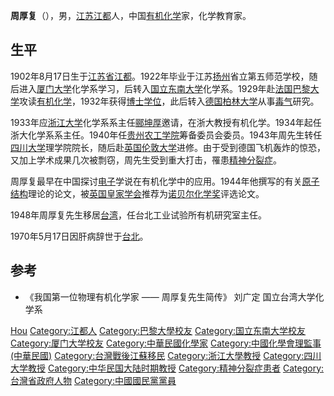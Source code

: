 '''周厚复'''（{{bd|1902年|8月17日|1970年|5月17日|catIdx=Z周}}），男，[[江苏|江苏]][[江都|江都]]人，中国[[有机化学|有机化学]]家，化学教育家。

== 生平 ==
1902年8月17日生于[[江苏省|江苏省]][[江都|江都]]。1922年毕业于江苏[[扬州|扬州]]省立第五师范学校，随后进入[[厦门大学|厦门大学]]化学系学习，后转入[[国立东南大学|国立东南大学]]化学系。1929年赴[[法国|法国]][[巴黎大学|巴黎大学]]攻读[[有机化学|有机化学]]，1932年获得[[博士|博士]][[学位|学位]]，此后转入[[德国|德国]][[柏林大学|柏林大学]]从事[[毒气|毒气]]研究。

1933年应[[浙江大学|浙江大学]]化学系系主任[[郦坤厚|郦坤厚]]邀请，在浙大教授有机化学。1934年起任浙大化学系系主任。1940年任[[贵州大学|贵州农工学院]]筹备委员会委员。1943年周先生转任[[四川大学|四川大学]]理学院院长，随后赴[[英国|英国]][[伦敦大学|伦敦大学]]进修。由于受到德国飞机轰炸的惊恐，又加上学术成果几次被剽窃，周先生受到重大打击，罹患[[精神分裂症|精神分裂症]]。

周厚复最早在中国探讨[[电子|电子]]学说在有机化学中的应用。1944年他撰写的有关[[原子结构|原子结构]]理论的论文，被[[英国皇家学会|英国皇家学会]]推荐为[[诺贝尔化学奖|诺贝尔化学奖]]评选论文。

1948年周厚复先生移居[[台湾|台湾]]，任台北工业试验所有机研究室主任。

1970年5月17日因肝病辞世于[[台北|台北]]。

== 参考 ==
*《我国第一位物理有机化学家 —— 周厚复先生简传》 刘广定 国立台湾大学化学系

{{Navboxes 
| title  = 周厚复在[[中国化学会|中国化学会]]的职务
| list1  =
{{中国化学会第九届理事会}}
{{中国化学会第十届理事会}}
{{中国化学会第十一届理事会}}
}}

{{Authority control}}
{{DEFAULTSORT:Zhou}}
[[Category:周姓|Hou]]
[[Category:江都人|Category:江都人]]
[[Category:巴黎大學校友|Category:巴黎大學校友]]
[[Category:国立东南大学校友|Category:国立东南大学校友]]
[[Category:厦门大学校友|Category:厦门大学校友]]
[[Category:中華民國化學家|Category:中華民國化學家]]
[[Category:中國化學會理監事_(中華民國)|Category:中國化學會理監事 (中華民國)]]
[[Category:台灣戰後江蘇移民|Category:台灣戰後江蘇移民]]
[[Category:浙江大學教授|Category:浙江大學教授]]
[[Category:四川大学教授|Category:四川大学教授]]
[[Category:中华民国大陆时期教授|Category:中华民国大陆时期教授]]
[[Category:精神分裂症患者|Category:精神分裂症患者]]
[[Category:台灣省政府人物|Category:台灣省政府人物]]
[[Category:中國國民黨黨員|Category:中國國民黨黨員]]